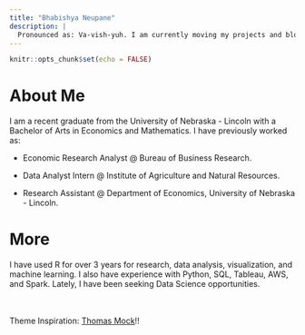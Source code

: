 ```yaml
---
title: "Bhabishya Neupane"
description: |
  Pronounced as: Va-vish-yuh. I am currently moving my projects and blogs from old website to this one, so still under construction! 
---
```


```r
knitr::opts_chunk$set(echo = FALSE)
```

# About Me

I am a recent graduate from the University of Nebraska - Lincoln with a Bachelor of Arts in Economics and Mathematics. I have previously worked as:

- Economic Research Analyst @ Bureau of Business Research.

- Data Analyst Intern @ Institute of Agriculture and Natural Resources.

- Research Assistant @ Department of Economics, University of Nebraska - Lincoln. 

# More

I have used R for over 3 years for research, data analysis, visualization, and machine learning. I also have experience with Python, SQL, Tableau, AWS, and Spark. Lately, I have been seeking Data Science opportunities. 

<br>
<br>
Theme Inspiration: [Thomas Mock](https://themockup.blog/)!!
